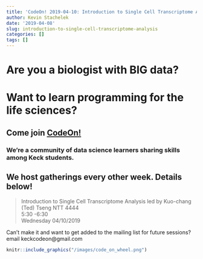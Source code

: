 ```yaml
---
title: 'CodeOn! 2019-04-10: Introduction to Single Cell Transcriptome Analysis'
author: Kevin Stachelek
date: '2019-04-08'
slug: introduction-to-single-cell-transcriptome-analysis
categories: []
tags: []
---
```


# Are you a biologist with __BIG__ data? 

# Want to learn programming for the life sciences? 

## Come join [CodeOn!](https://keckcodeon.netlify.com) 

### We're a community of data science learners sharing skills among Keck students. 

## We host gatherings every other week. Details below!


> Introduction to Single Cell Transcriptome Analysis
led by Kuo-chang (Ted) Tseng
NTT 4444  
5:30 -6:30  
Wednesday 04/10/2019


Can't make it and want to get added to the mailing list for future sessions? email keckcodeon@gmail.com

```r
knitr::include_graphics("/images/code_on_wheel.png")
```


